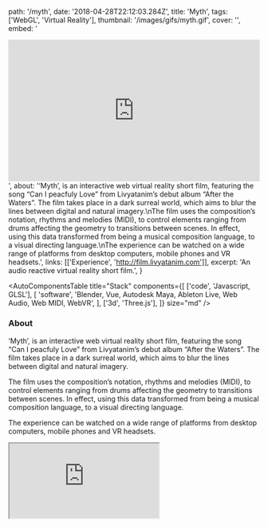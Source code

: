   path: '/myth',
  date: '2018-04-28T22:12:03.284Z',
  title: 'Myth',
  tags: ['WebGL', 'Virtual Reality'],
  thumbnail: '/images/gifs/myth.gif',
  cover: '',
  embed:
    '<div style="padding:56.25% 0 0 0;position:relative;"><iframe src="https://player.vimeo.com/video/145578640?autoplay=0&title=0&byline=0&portrait=0" style="position:absolute;top:0;left:0;width:100%;height:100%;" frameborder="0" webkitallowfullscreen mozallowfullscreen allowfullscreen></iframe></div>',
  about:
    '‘Myth’, is an interactive web virtual reality short film, featuring the song “Can I peacfuly Love” from Livyatanim’s debut album “After the Waters”. The film takes place in a dark surreal world, which aims to blur the lines between digital and natural imagery.\nThe film uses the composition’s notation, rhythms and melodies (MIDI), to control elements ranging from drums affecting the geometry to transitions between scenes. In effect, using this data transformed from being a musical composition language, to a visual directing language.\nThe experience can be watched on a wide range of platforms from desktop computers, mobile phones and VR headsets.',
  links: [['Experience', 'http://film.livyatanim.com']],
  excerpt: 'An audio reactive virtual reality short film.',
}

<AutoComponentsTable
  title="Stack"
  components={[
    ['code', 'Javascript, GLSL'],
    [
      'software',
      'Blender, Vue, Autodesk Maya, Ableton Live, Web Audio, Web MIDI, WebVR',
    ],
    ['3d', 'Three.js'],
  ]}
  size="md"
/>

### About

‘Myth’, is an interactive web virtual reality short film, featuring the song “Can I peacfuly Love” from Livyatanim’s debut album “After the Waters”. The film takes place in a dark surreal world, which aims to blur the lines between digital and natural imagery.

The film uses the composition’s notation, rhythms and melodies (MIDI), to control elements ranging from drums affecting the geometry to transitions between scenes. In effect, using this data transformed from being a musical composition language, to a visual directing language.

The experience can be watched on a wide range of platforms from desktop computers, mobile phones and VR headsets.

<iframe src="https://player.vimeo.com/video/145578640?autoplay=0&title=0&byline=0&portrait=0" />

### Credits

Developed with Yannis Gravezas, Tomer Rousso and Livyatanim

### Additional Links

- [Album](https://livyatanim.bandcamp.com)

### Recognition

- [Wired](https://www.wired.de/collection/life/10-virtual-reality-filme-die-man-gesehen-haben-muss)
- [Creators Project](https://creators.vice.com/en_us/article/ez5qva/float-through-a-virtual-world-of-hybrid-beings-in-myth)
- [We and the Color](https://weandthecolor.com/webgl-short-film-livyatanim-myth/62302)
- [prosthetic knowledge](http://prostheticknowledge.tumblr.com/post/133824524661/myth-interactive-web-music-video-for-livyatanim')
- [Z](http://z.ultranoir.com/en/articles/1282-livyatanim-myth-a-vr-film-by-or-fleisher.html)
- [Chrome Experiments](https://experiments.withgoogle.com/livyatanim-myth)
- [WorldFest- NASA Remi Award winner](https://www.nasa.gov/awards/2017/remi-award-winners/)
- [UrbamMediaMakers Best Interactive Award Winner](https://www.urbammedia.org/wp-content/uploads/2016/12/2016-Finalists.pdf)
- [The FWA – WOTD](https://www.thefwa.com/award/website-of-the-day/myth-by-livyatanim/)
- [CSS Awards – WOTD](https://www.cssawards.net/website/livyatanim-myth/)
- [Awwwards – Honorable Mention](https://www.awwwards.com/sites/livyatanim-myth)
